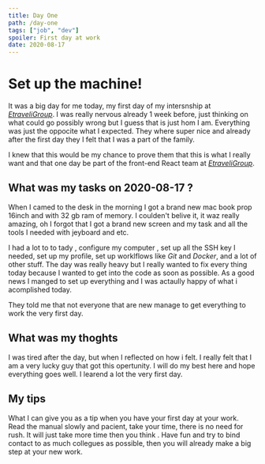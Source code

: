 ```yaml
---
title: Day One
path: /day-one
tags: ["job", "dev"]
spoiler: First day at work
date: 2020-08-17
---
```


# Set up the machine!

It was a big day for me today, my first day of my intersnship at _[EtraveliGroup](https://www.etraveligroup.com/)_.
I was really nervous already 1 week before, just thinking on what could go possibly wrong but I guess that is just hom I am.
Everything was just the oppocite what I expected. They where super nice and already after the first day they I felt that I was a part of the family.

I knew that this would be my chance to prove them that this is what I really want and that one day be part of the front-end React team at _[EtraveliGroup](https://www.etraveligroup.com/)_.

## What was my tasks on 2020-08-17 ?

When I camed to the desk in the morning I got a brand new
mac book prop 16inch and with 32 gb ram of memory. I coulden't belive it, it waz really amazing, oh I forgot that I got a brand new screen and my task and all the tools I needed with jeyboard and etc.

I had a lot to to tady , configure my computer , set up all the SSH key I needed, set up my profile, set up worklflows like _Git_ and _Docker_, and a lot of other stuff. The day was really heavy but I really wanted to fix every thing today because I wanted to get into the code as soon as possible.
As a good news I manged to set up everything and I was actaully happy of what i acomplished today.

They told me that not everyone that are new manage to get everything to work the very first day.

## What was my thoghts

I was tired after the day, but when I reflected on how i felt. I really felt that I am a very lucky guy that got this opertunity.
I will do my best here and hope everything goes well. I learend a lot the very first day.

## My tips

What I can give you as a tip when you have your first day at your work.
Read the manual slowly and pacient, take your time, there is no need for rush. It will just take more time then you think
. Have fun and try to bind contact to as much collegues as possible, then you will already make a big step at your new work.
